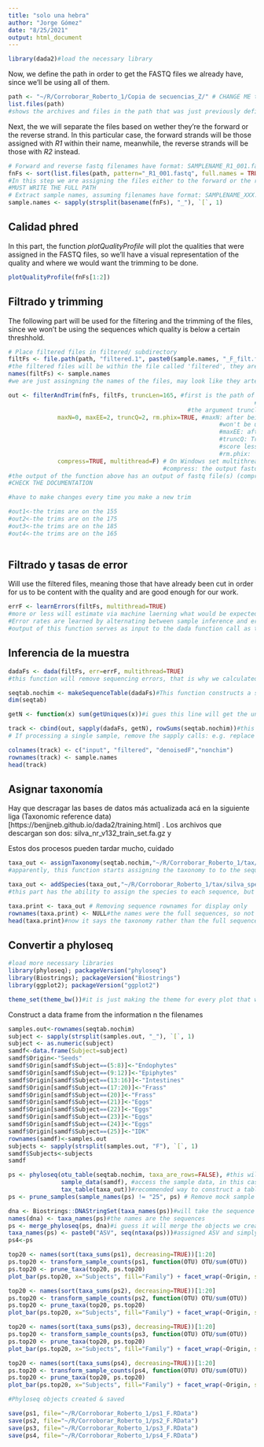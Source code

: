 ---
title: "solo una hebra"
author: "Jorge Gómez"
date: "8/25/2021"
output: html_document
---
```{r message=FALSE, warning=FALSE}
library(dada2)#load the necessary library
```

Now, we define the path in order to get the FASTQ files we already have, since we'll be using all of them.
```{r}
path <- "~/R/Corroborar_Roberto_1/Copia de secuencias_Z/" # CHANGE ME to the directory containing the fastq files after unzipping.
list.files(path)
#shows the archives and files in the path that was just previously defined
```
Next, the we will separate the files based on wether they're the forward or the reverse strand. In this particular case, the forward strands will be those assigned with *R1* within their name, meanwhile, the reverse strands will be those with *R2* instead. 
```{r}
# Forward and reverse fastq filenames have format: SAMPLENAME_R1_001.fastq and SAMPLENAME_R2_001.fastq
fnFs <- sort(list.files(path, pattern="_R1_001.fastq", full.names = TRUE))
#In this step we are assigning the files either to the forward or the reverse so that they are separated
#MUST WRITE THE FULL PATH
# Extract sample names, assuming filenames have format: SAMPLENAME_XXX.fastq
sample.names <- sapply(strsplit(basename(fnFs), "_"), `[`, 1)

```
## Calidad phred
In this part, the function *plotQualityProfile* will plot the qualities that were assigned in the FASTQ files, so we'll have a visual representation of the quality and where we would want the trimming to be done.
```{r}
plotQualityProfile(fnFs[1:2])
```

## Filtrado y trimming
The following part will be used for the filtering and the trimming of the files, since we won't be using the sequences which quality is below a certain threshhold.
```{r}
# Place filtered files in filtered/ subdirectory
filtFs <- file.path(path, "filtered.1", paste0(sample.names, "_F_filt.fastq.gz"))#criteria for the outing
#the filtered files will be within the file called 'filtered', they are once again separated between the forward and reverse strands
names(filtFs) <- sample.names
#we are just assingning the names of the files, may look like they arte the same, but it's because it is the first part of the name, nbot whole
```



```{r}
out <- filterAndTrim(fnFs, filtFs, truncLen=165, #first is the path of the forward fastq file, 
                                                                      #then the path for the filtered filed; then same but with reverse strand
                                                   #the argument trunclen sets a threshold for the length of each of the strains' reads length
              maxN=0, maxEE=2, truncQ=2, rm.phix=TRUE, #maxN: after being truncated, any sequences with a higher Ns than what it is stated
                                                            #won't be used
                                                            #maxEE: after truncation, reads with higher than maxEE "expected errors" will be discarded
                                                            #truncQ: Truncate reads at the first instance of a quality 
                                                            #score less than or equal to truncQ.
                                                            #rm.phix:  discard reads that match against the phiX genome, as determined by isPhiX if T
              compress=TRUE, multithread=F) # On Windows set multithread=FALSE
                                            #compress: the output fastq file(s) are gzipped if it is True
#the output of the function above has an output of fastq file(s) (compressed by default) containing those trimmed reads which passed the filters
#CHECK THE DOCUMENTATION 

#have to make changes every time you make a new trim

#out1<-the trims are on the 155
#out2<-the trims are on the 175
#out3<-the trims are on the 185
#out4<-the trims are on the 165



```

## Filtrado y tasas de error
Will use the filtered files, meaning those that have already been cut in order for us to be content with the quality and are good enough for our work.
```{r}
errF <- learnErrors(filtFs, multithread=TRUE) 
#more or less will estimate via machine laerning what would be expected and the observed data, compares and calculates the error
#Error rates are learned by alternating between sample inference and error rate estimation until convergence
#output of this function serves as input to the dada function call as the err parameter.

```

## Inferencia de la muestra



```{r}
dadaFs <- dada(filtFs, err=errF, multithread=TRUE)
#this function will remove sequencing errors, that is why we calculated the error, and will reveal the composition of the community

```


```{r}
seqtab.nochim <- makeSequenceTable(dadaFs)#This function constructs a sequence table (analogous to an OTU table) from the provided list of samples.
dim(seqtab)
```

```{r}
getN <- function(x) sum(getUniques(x))#i gues this line will get the unique seuqences, meaning vectors from the objects, meaning the sequences.

track <- cbind(out, sapply(dadaFs, getN), rowSums(seqtab.nochim))#this should get us the reads and the unique sequences we had at the beginning and at each step; since it looks like it hasn't dropped o much, it is fine
# If processing a single sample, remove the sapply calls: e.g. replace sapply(dadaFs, getN) with getN(dadaFs)

colnames(track) <- c("input", "filtered", "denoisedF","nonchim")
rownames(track) <- sample.names
head(track)
```


## Asignar taxonomía

Hay que descragar las bases de datos más actualizada acá en la siguiente liga (Taxonomic reference data)[https://benjjneb.github.io/dada2/training.html] . Los archivos que descargan son dos: silva_nr_v132_train_set.fa.gz y 

Estos dos procesos pueden tardar mucho, cuidado


```{r}
taxa_out <- assignTaxonomy(seqtab.nochim,"~/R/Corroborar_Roberto_1/tax/silva_nr_v132_train_set.fa.gz", multithread=T) #it could be done, and tried to load it, but it just wouldn't find the file even though files from thesame file had been loaded in the same fashion
#apparently, this function starts assigning the taxonomy to to the sequence variants given the amplicon used and a series of training sequences with known taxonomy so that it may assign correctly the sequences that we gave


```


```{r}
taxa_out <- addSpecies(taxa_out,"~/R/Corroborar_Roberto_1/tax/silva_species_assignment_v132.fa.gz")
#this part has the ability to assign the species to each sequence, but only f they are a perfect match and fulfill certain criteria like genera classification and the sort; for more info, check the documentation


```

```{r}
taxa.print <- taxa_out # Removing sequence rownames for display only
rownames(taxa.print) <- NULL#the names were the full sequences, so not very helpful
head(taxa.print)#now it says the taxonomy rather than the full sequence and the taxonomy
```

## Convertir a phyloseq

```{r message=FALSE, warning=FALSE}
#load more necessary libraries
library(phyloseq); packageVersion("phyloseq")
library(Biostrings); packageVersion("Biostrings")
library(ggplot2); packageVersion("ggplot2")
```


```{r}
theme_set(theme_bw())#it is just making the theme for every plot that will come to be from this point onwards
```

Construct a data frame from the information n the filenames
```{r}
samples.out<-rownames(seqtab.nochim)
subject <- sapply(strsplit(samples.out, "_"), `[`, 1)
subject <- as.numeric(subject)
samdf<-data.frame(Subject=subject)
samdf$Origin<-"Seeds"
samdf$Origin[samdf$Subject==(5:8)]<-"Endophytes"
samdf$Origin[samdf$Subject==(9:12)]<-"Epiphytes"
samdf$Origin[samdf$Subject==(13:16)]<-"Intestines"
samdf$Origin[samdf$Subject==(17:20)]<-"Frass"
samdf$Origin[samdf$Subject==(20)]<-"Frass"
samdf$Origin[samdf$Subject==(21)]<-"Eggs"
samdf$Origin[samdf$Subject==(22)]<-"Eggs"
samdf$Origin[samdf$Subject==(23)]<-"Eggs"
samdf$Origin[samdf$Subject==(24)]<-"Eggs"
samdf$Origin[samdf$Subject==(25)]<-"IDK"
rownames(samdf)<-samples.out
subjects <- sapply(strsplit(samples.out, "F"), `[`, 1)
samdf$Subjects<-subjects
samdf
```

```{r}
ps <- phyloseq(otu_table(seqtab.nochim, taxa_are_rows=FALSE), #this will generate a phlyoseq object from an otu table made from the non-chimeric files
               sample_data(samdf), #access the sample data, in this case, the data frame we created just recently
               tax_table(taxa_out))#recommended way to construct a table with taxonomic names
ps <- prune_samples(sample_names(ps) != "25", ps) # Remove mock sample
```



```{r}
dna <- Biostrings::DNAStringSet(taxa_names(ps))#will take the sequence as the taxa names, and then will take thos sequences as dna strings so we don't lose info
names(dna) <- taxa_names(ps)#the names are the sequences
ps <- merge_phyloseq(ps, dna)#i guess it will merge the objects we created into one with the all the information
taxa_names(ps) <- paste0("ASV", seq(ntaxa(ps)))#assigned ASV and simply numbered, those are the new taxa names
ps4<-ps
```

```{r}
top20 <- names(sort(taxa_sums(ps1), decreasing=TRUE))[1:20]
ps.top20 <- transform_sample_counts(ps1, function(OTU) OTU/sum(OTU))
ps.top20 <- prune_taxa(top20, ps.top20)
plot_bar(ps.top20, x="Subjects", fill="Family") + facet_wrap(~Origin, scales="free_x")

top20 <- names(sort(taxa_sums(ps2), decreasing=TRUE))[1:20]
ps.top20 <- transform_sample_counts(ps2, function(OTU) OTU/sum(OTU))
ps.top20 <- prune_taxa(top20, ps.top20)
plot_bar(ps.top20, x="Subjects", fill="Family") + facet_wrap(~Origin, scales="free_x")

top20 <- names(sort(taxa_sums(ps3), decreasing=TRUE))[1:20]
ps.top20 <- transform_sample_counts(ps3, function(OTU) OTU/sum(OTU))
ps.top20 <- prune_taxa(top20, ps.top20)
plot_bar(ps.top20, x="Subjects", fill="Family") + facet_wrap(~Origin, scales="free_x")

top20 <- names(sort(taxa_sums(ps4), decreasing=TRUE))[1:20]
ps.top20 <- transform_sample_counts(ps4, function(OTU) OTU/sum(OTU))
ps.top20 <- prune_taxa(top20, ps.top20)
plot_bar(ps.top20, x="Subjects", fill="Family") + facet_wrap(~Origin, scales="free_x")
```



```{r}
#Phyloseq objects created & saved

save(ps1, file="~/R/Corroborar_Roberto_1/ps1_F.RData")
save(ps2, file="~/R/Corroborar_Roberto_1/ps2_F.RData")
save(ps3, file="~/R/Corroborar_Roberto_1/ps3_F.RData")
save(ps4, file="~/R/Corroborar_Roberto_1/ps4_F.RData")
```









